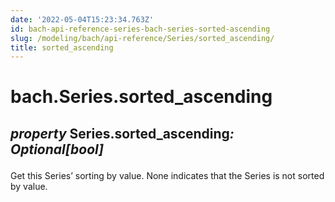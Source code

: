 ```yaml
---
date: '2022-05-04T15:23:34.763Z'
id: bach-api-reference-series-bach-series-sorted-ascending
slug: /modeling/bach/api-reference/Series/sorted_ascending/
title: sorted_ascending
---
```


# bach.Series.sorted_ascending

<div className="property">

<h2 className="signature-property"><span className="type-annotation"><em>property</em></span> <span className="additional-name">Series.</span><span className="name">sorted_ascending</span><span className="type-annotation"><em>: Optional[bool]

</em></span> </h2>


<div className="content">

Get this Series’ sorting by value. None indicates that the Series is not sorted by value.


</div>


</div>
